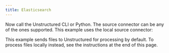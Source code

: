 ```yaml
---
title: Elasticsearch
---
```



<NewDocument />


<SharedElasticsearch />

Now call the Unstructured CLI or Python. The source connector can be any of the ones supported. This example uses the local source connector:

This example sends files to Unstructured for processing by default. To process files locally instead, see the instructions at the end of this page.


<CodeGroup>
  <ElasticsearchAPISh />
  <ElasticsearchAPIPyV2 />
</CodeGroup>


<SharedPartitionByAPIOSS/>


